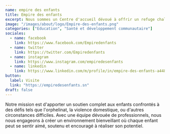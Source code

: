 ```yaml
---
name: empire des enfants
title: Empire des enfants
excerpt: Nous sommes un Centre d'accueil dévoué à offrir un refuge chaleureux et sécurisé pour les enfants en situation vulnérable.
image: "/images/about/logo/Empire-des-enfants.png"
categories: ["Education", "Santé et développement communautaire"]
sociales:
  - name: facebook
    link: https://www.facebook.com/Empiredenfants
  - name: twitter
    link: https://twitter.com/Empiredenfants
  - name: instagram
    link: https://www.instagram.com/empiredesenfants
  - name: linkedin
    link: https://www.linkedin.com/m/profile/in/empire-des-enfants-a44889133
button:
  label: Visite
  link: "https://empiredesenfants.sn"
draft: false
---
```


Notre mission est d'apporter un soutien complet aux enfants confrontés à des défis tels que l'orphelinat, la violence domestique, ou d'autres circonstances difficiles. Avec une équipe dévouée de professionnels, nous nous engageons à créer un environnement bienveillant où chaque enfant peut se sentir aimé, soutenu et encouragé à réaliser son potentiel.